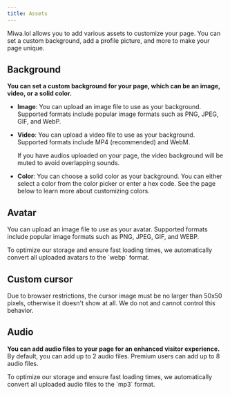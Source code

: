 ```yaml
---
title: Assets
---
```



Miwa.lol allows you to add various assets to customize your page. You can set a custom background, add a profile picture, and more to make your page unique.

## Background

**You can set a custom background for your page, which can be an image, video, or a solid color.**

- **Image**: You can upload an image file to use as your background. Supported formats include popular image formats such as PNG, JPEG, GIF, and WebP.
- **Video**: You can upload a video file to use as your background. Supported formats include MP4 (recommended) and WebM.

  <Aside type="note">
    If you have audios uploaded on your page, the video background will be muted to avoid overlapping sounds.
  </Aside>
- **Color**: You can choose a solid color as your background. You can either select a color from the color picker or enter a hex code. See the page below to learn more about customizing colors.
  <LinkCard href="/customize/colors/" title="Colors" description="Learn how to customize the colors of your profile." />

## Avatar

You can upload an image file to use as your avatar. Supported formats include popular image formats such as PNG, JPEG, GIF, and WEBP.

<Aside type="note">
  To optimize our storage and ensure fast loading times, we automatically convert all uploaded avatars to the `webp` format.
</Aside>

## Custom cursor

Due to browser restrictions, the cursor image must be no larger than 50x50 pixels, otherwise it doesn't show at all. We do not and cannot control this behavior.

## Audio

**You can add audio files to your page for an enhanced visitor experience.** By default, you can add up to 2 audio files. Premium users can add up to 8 audio files.

<Aside type="note">
  To optimize our storage and ensure fast loading times, we automatically convert all uploaded audio files to the `mp3` format.
</Aside>